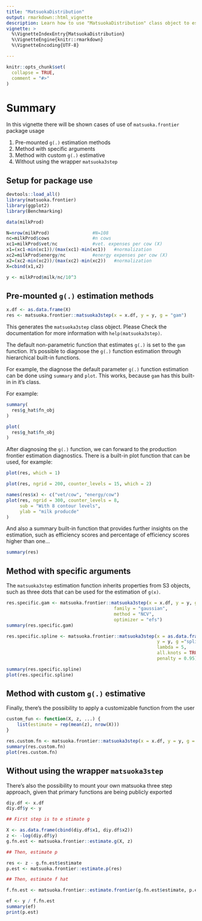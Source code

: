 ```yaml
---
title: "MatsuokaDistribution"
output: rmarkdown::html_vignette
description: Learn how to use "MatsuokaDistribution" class object to estimate the production frontier
vignette: >
  %\VignetteIndexEntry{MatsuokaDistribution}
  %\VignetteEngine{knitr::rmarkdown}
  %\VignetteEncoding{UTF-8}

---
```


```r
knitr::opts_chunk$set(
  collapse = TRUE,
  comment = "#>"
)
```

# Summary

In this vignette there will be shown cases of use of `matsuoka.frontier` package usage

1. Pre-mounted `g(.)` estimation methods
2. Method with specific arguments
3. Method with custom `g(.)` estimative
4. Without using the wrapper `matsuoka3step`

## Setup for package use

```r
devtools::load_all()
library(matsuoka.frontier)
library(ggplot2)
library(Benchmarking)

data(milkProd)

N=nrow(milkProd)                #N=108
nc=milkProd$cows                #n cows
xc1=milkProd$vet/nc             #vet. expenses per cow (X)
x1=(xc1-min(xc1))/(max(xc1)-min(xc1))   #normalization 
xc2=milkProd$energy/nc          #energy expenses per cow (X)
x2=(xc2-min(xc2))/(max(xc2)-min(xc2))   #normalization
X=cbind(x1,x2)

y <- milkProd$milk/nc/10^3 
```

## Pre-mounted `g(.)` estimation methods

```r
x.df <- as.data.frame(X)
res <- matsuoka.frontier::matsuoka3step(x = x.df, y = y, g = "gam")
```

This generates the `matsuoka3step` class object.
Please Check the documentation for more information with `help(matsuoka3step)`.

The default non-parametric function that estimates `g(.)` is set to the `gam` function.
It's possible to diagnose the `g(.)` function estimation through hierarchical built-in functions.

For example, the diagnose the default parameter `g(.)` function estimation can be done using `summary` and `plot`. This works, because `gam` has this built-in in it's class.

For example:
```r
summary(
  res$g_hat$fn_obj
)

plot(
  res$g_hat$fn_obj
)
```

After diagnosing the `g(.)` function, we can forward to the production frontier estimation diagnostics.
There is a built-in plot function that can be used, for example:
```r
plot(res, which = 1)
```

```r
plot(res, ngrid = 200, counter_levels = 15, which = 2)
```

```r
names(res$x) <- c("vet/cow", "energy/cow")
plot(res, ngrid = 300, counter_levels = 8,
     sub = "With 8 contour levels",
     ylab = "milk producde"
)
```

And also a summary built-in function that provides further insights on the estimation, such as efficiency scores and percentage of efficiency scores higher than one...
```r
summary(res)
```

## Method with specific arguments

The `matsuoka3step` estimation function inherits properties from S3 objects, such as three dots that can be used for the estimation of `g(x)`.

```r
res.specific.gam <- matsuoka.frontier::matsuoka3step(x = x.df, y = y, g = "gam",
                                        family = "gaussian",
                                        method = "NCV",
                                        optimizer = "efs")
summary(res.specific.gam)

res.specific.spline <- matsuoka.frontier::matsuoka3step(x = as.data.frame(x.df$x1),
                                                        y = y, g ="spline",
                                                        lambda = 5,
                                                        all.knots = TRUE,
                                                        penalty = 0.95)

summary(res.specific.spline)
plot(res.specific.spline)
```

## Method with custom `g(.)` estimative

Finally, there's the possibility to apply a customizable function from the user

```r
custom_fun <- function(X, z, ...) {
    list(estimate = rep(mean(z), nrow(X)))
}

res.custom.fn <- matsuoka.frontier::matsuoka3step(x = x.df, y = y, g = custom_fun)
summary(res.custom.fn)
plot(res.custom.fn)
```

## Without using the wrapper `matsuoka3step`

There's also the possibility to mount your own matsuoka three step approach, given that primary functions are being publicly exported

```r
diy.df <- x.df
diy.df$y <- y

## First step is to e stimate g

X <- as.data.frame(cbind(diy.df$x1, diy.df$x2))
z <- -log(diy.df$y)
g.fn.est <- matsuoka.frontier::estimate.g(X, z)

## Then, estimate p

res <- z - g.fn.est$estimate
p.est <- matsuoka.frontier::estimate.p(res)

## Then, estimate f hat

f.fn.est <- matsuoka.frontier::estimate.frontier(g.fn.est$estimate, p.est)

ef <- y / f.fn.est
summary(ef)
print(p.est)
```
